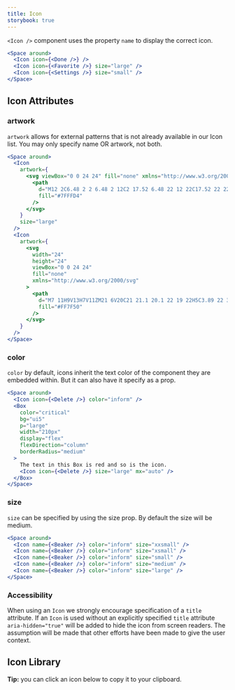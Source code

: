 ```yaml
---
title: Icon
storybook: true
---
```



`<Icon />` component uses the property `name` to display the correct icon.

```jsx
<Space around>
  <Icon icon={<Done />} />
  <Icon icon={<Favorite />} size="large" />
  <Icon icon={<Settings />} size="small" />
</Space>
```

## Icon Attributes

### artwork

`artwork` allows for external patterns that is not already available in our Icon list. You may only specify name OR artwork, not both.

```jsx
<Space around>
  <Icon
    artwork={
      <svg viewBox="0 0 24 24" fill="none" xmlns="http://www.w3.org/2000/svg">
        <path
          d="M12 2C6.48 2 2 6.48 2 12C2 17.52 6.48 22 12 22C17.52 22 22 17.52 22 12C22 6.48 17.52 2 12 2ZM13 17H11V15H13V17ZM13 13H11V7H13V13Z"
          fill="#7FFFD4"
        />
      </svg>
    }
    size="large"
  />
  <Icon
    artwork={
      <svg
        width="24"
        height="24"
        viewBox="0 0 24 24"
        fill="none"
        xmlns="http://www.w3.org/2000/svg"
      >
        <path
          d="M7 11H9V13H7V11ZM21 6V20C21 21.1 20.1 22 19 22H5C3.89 22 3 21.1 3 20L3.01 6C3.01 4.9 3.89 4 5 4H6V2H8V4H16V2H18V4H19C20.1 4 21 4.9 21 6ZM5 8H19V6H5V8ZM19 20V10H5V20H19ZM15 13H17V11H15V13ZM11 13H13V11H11V13Z"
          fill="#FF7F50"
        />
      </svg>
    }
  />
</Space>
```

### color

`color` by default, icons inherit the text color of the component they are embedded within. But it can also have it specify as a prop.

```jsx
<Space around>
  <Icon icon={<Delete />} color="inform" />
  <Box
    color="critical"
    bg="ui5"
    p="large"
    width="210px"
    display="flex"
    flexDirection="column"
    borderRadius="medium"
  >
    The text in this Box is red and so is the icon.
    <Icon icon={<Delete />} size="large" mx="auto" />
  </Box>
</Space>
```

### size

`size` can be specified by using the size prop. By default the size will be medium.

```jsx
<Space around>
  <Icon name={<Beaker />} color="inform" size="xxsmall" />
  <Icon name={<Beaker />} color="inform" size="xsmall" />
  <Icon name={<Beaker />} color="inform" size="small" />
  <Icon name={<Beaker />} color="inform" size="medium" />
  <Icon name={<Beaker />} color="inform" size="large" />
</Space>
```

### Accessibility

When using an `Icon` we strongly encourage specification of a `title` attribute. If an `Icon` is used without an explicitly specified `title` attribute `aria-hidden="true"` will be added to hide the icon from screen readers. The assumption will be made that other efforts have been made to give the user context.

## Icon Library

**Tip:** you can click an icon below to copy it to your clipboard.

<IconList />
